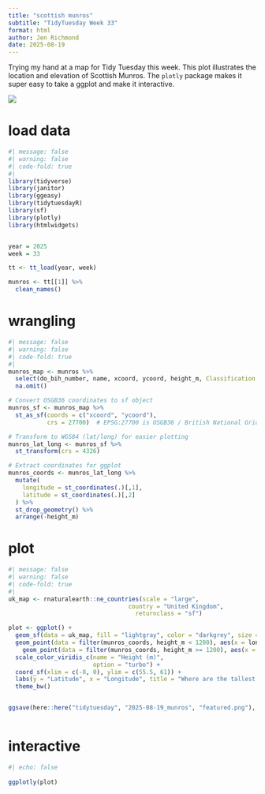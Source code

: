 ```yaml
---
title: "scottish munros"
subtitle: "TidyTuesday Week 33"
format: html
author: Jen Richmond
date: 2025-08-19
---
```


Trying my hand at a map for Tidy Tuesday this week. This plot illustrates the location and elevation of Scottish Munros. The `plotly` package makes it super easy to take a ggplot and make it interactive.

![](featured.png)

# load data

```r
#| message: false
#| warning: false
#| code-fold: true
#| 
library(tidyverse)
library(janitor)
library(ggeasy)
library(tidytuesdayR)
library(sf)
library(plotly)
library(htmlwidgets)


year = 2025
week = 33

tt <- tt_load(year, week)

munros <- tt[[1]] %>%
  clean_names() 

```

# wrangling

```r
#| message: false
#| warning: false
#| code-fold: true
#| 
munros_map <- munros %>%
  select(do_bih_number, name, xcoord, ycoord, height_m, Classification = x2021) %>%
  na.omit()

# Convert OSGB36 coordinates to sf object
munros_sf <- munros_map %>%
  st_as_sf(coords = c("xcoord", "ycoord"), 
           crs = 27700)  # EPSG:27700 is OSGB36 / British National Grid

# Transform to WGS84 (lat/long) for easier plotting
munros_lat_long <- munros_sf %>%
  st_transform(crs = 4326)

# Extract coordinates for ggplot
munros_coords <- munros_lat_long %>%
  mutate(
    longitude = st_coordinates(.)[,1],
    latitude = st_coordinates(.)[,2]
  ) %>%
  st_drop_geometry() %>%
  arrange(-height_m)

```

# plot

```r
#| message: false
#| warning: false
#| code-fold: true
#| 
uk_map <- rnaturalearth::ne_countries(scale = "large", 
                                  country = "United Kingdom", 
                                    returnclass = "sf")

plot <- ggplot() +
  geom_sf(data = uk_map, fill = "lightgray", color = "darkgrey", size = 0.3) +
  geom_point(data = filter(munros_coords, height_m < 1200), aes(x = longitude, y = latitude, shape = Classification, label = name, colour = height_m), size = 1, alpha = 0.8) +
    geom_point(data = filter(munros_coords, height_m >= 1200), aes(x = longitude, y = latitude, shape = Classification, label = name, colour = height_m), size = 1, alpha = 0.8) +
  scale_color_viridis_c(name = "Height (m)", 
                        option = "turbo") +
  coord_sf(xlim = c(-8, 0), ylim = c(55.5, 61)) +
  labs(y = "Latitude", x = "Longitude", title = "Where are the tallest Scottish Munros?") +
  theme_bw()


ggsave(here::here("tidytuesday", "2025-08-19_munros", "featured.png"), width = 8, height = 6,  bg = "white")



```

# interactive 

```r
#| echo: false
  
ggplotly(plot) 


```


